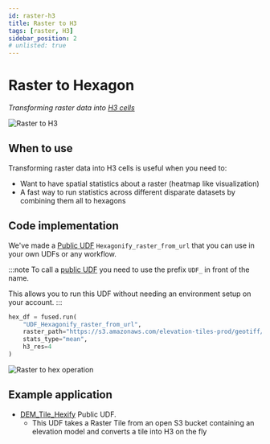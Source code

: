 ```yaml
---
id: raster-h3
title: Raster to H3
tags: [raster, H3]
sidebar_position: 2
# unlisted: true
---
```


# Raster to Hexagon

_Transforming raster data into [H3 cells](https://h3geo.org/)_

![Raster to H3](/img/user-guide/tranforms/raster_to_hex.jpeg)

## When to use

Transforming raster data into H3 cells is useful when you need to:
- Want to have spatial statistics about a raster (heatmap like visualization)
- A fast way to run statistics across different disparate datasets by combining them all to hexagons

## Code implementation

We've made a [Public UDF](https://www.fused.io/workbench/catalog/Hexagonify_raster_from_url-f25c9896-739c-4f8e-b693-38fbb0d9f4ad) `Hexagonify_raster_from_url` that you can use in your own UDFs or any workflow.

:::note
To call a [public UDF](/core-concepts/run-udfs/run-small-udfs/#public-udf-name) you need to use the prefix `UDF_` in front of the name. 

This allows you to run this UDF without needing an environment setup on your account.
:::

```python showLineNumbers
hex_df = fused.run(
    "UDF_Hexagonify_raster_from_url",
    raster_path="https://s3.amazonaws.com/elevation-tiles-prod/geotiff/4/4/6.tif", 
    stats_type="mean", 
    h3_res=4
)
```

![Raster to hex operation](/img/user-guide/tranforms/raster_to_hex_diagram.png)

## Example application

- [DEM_Tile_Hexify](https://www.fused.io/workbench/catalog/DEM_Tile_Hexify-c9aae65c-0047-42ba-8b3c-4326a5a2e47b) Public UDF. 
    - This UDF takes a Raster Tile from an open S3 bucket containing an elevation model and converts a tile into H3 on the fly
